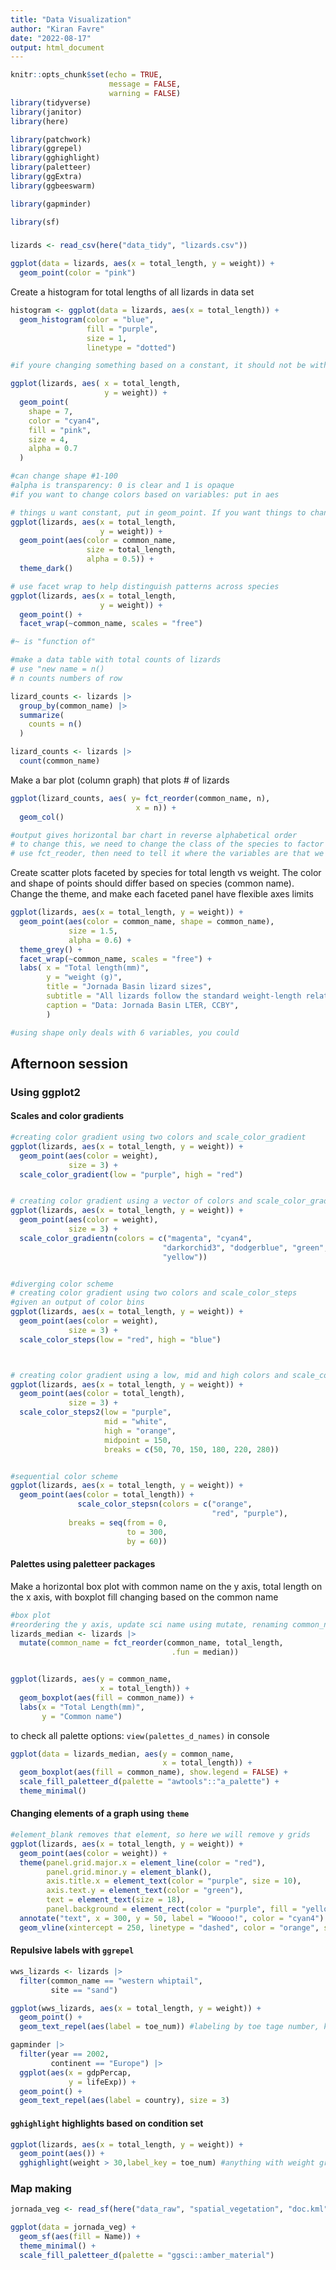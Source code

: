 ```yaml
---
title: "Data Visualization"
author: "Kiran Favre"
date: "2022-08-17"
output: html_document
---
```


```r
knitr::opts_chunk$set(echo = TRUE,
                      message = FALSE,
                      warning = FALSE)
library(tidyverse)
library(janitor)
library(here)

library(patchwork)
library(ggrepel)
library(gghighlight)
library(paletteer)
library(ggExtra)
library(ggbeeswarm)

library(gapminder)

library(sf) 
```

### 

```r
lizards <- read_csv(here("data_tidy", "lizards.csv"))
```

```r
ggplot(data = lizards, aes(x = total_length, y = weight)) +
  geom_point(color = "pink")
```

Create a histogram for total lengths of all lizards in data set

```r
histogram <- ggplot(data = lizards, aes(x = total_length)) +
  geom_histogram(color = "blue", 
                 fill = "purple", 
                 size = 1, 
                 linetype = "dotted")

#if youre changing something based on a constant, it should not be within aes
```

```r
ggplot(lizards, aes( x = total_length,
                     y = weight)) +
  geom_point(
    shape = 7,
    color = "cyan4",
    fill = "pink",
    size = 4,
    alpha = 0.7
  )

#can change shape #1-100
#alpha is transparency: 0 is clear and 1 is opaque
#if you want to change colors based on variables: put in aes
```

```r
# things u want constant, put in geom_point. If you want things to change, put it in aes
ggplot(lizards, aes(x = total_length,
                    y = weight)) +
  geom_point(aes(color = common_name,
                 size = total_length,
                 alpha = 0.5)) + 
  theme_dark()

```

```r
# use facet wrap to help distinguish patterns across species
ggplot(lizards, aes(x = total_length,
                    y = weight)) +
  geom_point() +
  facet_wrap(~common_name, scales = "free")

#~ is "function of"
```

```r
#make a data table with total counts of lizards
# use "new name = n()
# n counts numbers of row

lizard_counts <- lizards |> 
  group_by(common_name) |> 
  summarize(
    counts = n()
  )

lizard_counts <- lizards |> 
  count(common_name)
```

Make a bar plot (column graph) that plots \# of lizards

```r
ggplot(lizard_counts, aes( y= fct_reorder(common_name, n),
                            x = n)) +
  geom_col()

#output gives horizontal bar chart in reverse alphabetical order
# to change this, we need to change the class of the species to factor so we can sort it
# use fct_reoder, then need to tell it where the variables are that we want to order it by (which is why we have y = fct_reorder(common_name, n))

```

Create scatter plots faceted by species for total length vs weight. The color and shape of points should differ based on species (common name). Change the theme, and make each faceted panel have flexible axes limits

```r
ggplot(lizards, aes(x = total_length, y = weight)) +
  geom_point(aes(color = common_name, shape = common_name),
             size = 1.5,
             alpha = 0.6) + 
  theme_grey() +
  facet_wrap(~common_name, scales = "free") +
  labs( x = "Total length(mm)",
        y = "weight (g)",
        title = "Jornada Basin lizard sizes",
        subtitle = "All lizards follow the standard weight-length relationship, with Western Whiptails being largest.",
        caption = "Data: Jornada Basin LTER, CCBY",
        )

#using shape only deals with 6 variables, you could 
```

## Afternoon session

### Using ggplot2

#### Scales and color gradients

```r
#creating color gradient using two colors and scale_color_gradient
ggplot(lizards, aes(x = total_length, y = weight)) +
  geom_point(aes(color = weight),
             size = 3) + 
  scale_color_gradient(low = "purple", high = "red")


# creating color gradient using a vector of colors and scale_color_gradientn
ggplot(lizards, aes(x = total_length, y = weight)) +
  geom_point(aes(color = weight),
             size = 3) + 
  scale_color_gradientn(colors = c("magenta", "cyan4",
                                  "darkorchid3", "dodgerblue", "green",
                                  "yellow"))


#diverging color scheme
# creating color gradient using two colors and scale_color_steps
#given an output of color bins
ggplot(lizards, aes(x = total_length, y = weight)) +
  geom_point(aes(color = weight),
             size = 3) + 
  scale_color_steps(low = "red", high = "blue")



# creating color gradient using a low, mid and high colors and scale_color_steps2
ggplot(lizards, aes(x = total_length, y = weight)) +
  geom_point(aes(color = total_length),
             size = 3) + 
  scale_color_steps2(low = "purple",
                     mid = "white",
                     high = "orange",
                     midpoint = 150,
                     breaks = c(50, 70, 150, 180, 220, 280))


#sequential color scheme
ggplot(lizards, aes(x = total_length, y = weight)) +
  geom_point(aes(color = total_length)) +
               scale_color_stepsn(colors = c("orange",
                                             "red", "purple"),
             breaks = seq(from = 0, 
                          to = 300,
                          by = 60))
```

#### Palettes using paletteer packages

Make a horizontal box plot with common name on the y axis, total length on the x axis, with boxplot fill changing based on the common name

```r
#box plot
#reordering the y axis, update sci name using mutate, renaming common_name column (override existing) and factor ize common name variable. Then reorders according to median of total length for each different species 
lizards_median <- lizards |> 
  mutate(common_name = fct_reorder(common_name, total_length,
                                    .fun = median))


ggplot(lizards, aes(y = common_name,
                    x = total_length)) + 
  geom_boxplot(aes(fill = common_name)) +
  labs(x = "Total Length(mm)", 
       y = "Common name")  

```

to check all palette options: `view(palettes_d_names)` in console

```r
ggplot(data = lizards_median, aes(y = common_name,
                                  x = total_length)) +
  geom_boxplot(aes(fill = common_name), show.legend = FALSE) +
  scale_fill_paletteer_d(palette = "awtools"::"a_palette") + 
  theme_minimal()
```

#### Changing elements of a graph using `theme`

```r
#element_blank removes that element, so here we will remove y grids
ggplot(lizards, aes(x = total_length, y = weight)) +
  geom_point(aes(color = weight)) +
  theme(panel.grid.major.x = element_line(color = "red"),
        panel.grid.minor.y = element_blank(),
        axis.title.x = element_text(color = "purple", size = 10),
        axis.text.y = element_text(color = "green"),
        text = element_text(size = 18),
        panel.background = element_rect(color = "purple", fill = "yellow")) + 
  annotate("text", x = 300, y = 50, label = "Woooo!", color = "cyan4") +
  geom_vline(xintercept = 250, linetype = "dashed", color = "orange", size = 4)
```

#### Repulsive labels with `ggrepel`

```r
wws_lizards <- lizards |> 
  filter(common_name == "western whiptail",
         site == "sand")

ggplot(wws_lizards, aes(x = total_length, y = weight)) +
  geom_point() +
  geom_text_repel(aes(label = toe_num)) #labeling by toe tage number, keeps the value and point itself separate!
```

```r
gapminder |>
  filter(year == 2002,
         continent == "Europe") |> 
  ggplot(aes(x = gdpPercap, 
             y = lifeExp)) +
  geom_point() +
  geom_text_repel(aes(label = country), size = 3)
```

#### `gghighlight`  highlights based on condition set

```r
ggplot(lizards, aes(x = total_length, y = weight)) +
  geom_point(aes()) +
  gghighlight(weight > 30,label_key = toe_num) #anything with weight greater than 30 will be highlighted and labeled with their toe-number
```

### Map making

```r
jornada_veg <- read_sf(here("data_raw", "spatial_vegetation", "doc.kml"))

ggplot(data = jornada_veg) +
  geom_sf(aes(fill = Name)) +
  theme_minimal() +
  scale_fill_paletteer_d(palette = "ggsci::amber_material")
```
